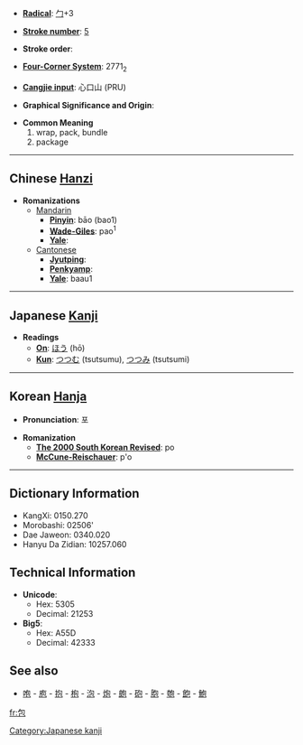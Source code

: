 * '''[[Wiktionary:Chinese radical index| Radical]]''': [[Wiktionary:Chinese radical index 勹|勹]]+3

* '''[[Wiktionary:Chinese total strokes index|Stroke number]]''': [[Wiktionary:Chinese total strokes index 5|5]]

* '''Stroke order''': 

* '''[[Wiktionary:Chinese four corner index|Four-Corner System]]''': 2771<sub>2</sub>

* '''[[Wiktionary:Chinese Cangjie index|Cangjie input]]''': 心口山 (PRU)

* '''Graphical Significance and Origin''': 

* '''Common Meaning'''
*#wrap, pack, bundle
*# package


----

== Chinese [[Hanzi]] ==

* '''Romanizations'''
** [[Mandarin]]
*** '''[[Pinyin]]''': bāo (bao1)
*** '''[[Wade-Giles]]''': pao<sup>1</sup>
*** '''[[Yale]]''': 
**[[Cantonese]]
***'''[[Jyutping]]''':
***'''[[Penkyamp]]''': 
***'''[[Yale]]''': baau1


----

== Japanese [[Kanji]] ==

* '''Readings'''
** '''[[On]]''': [[ほう]] (hō)
** '''[[Kun]]''': [[つつむ]] (tsutsumu), [[つつみ]] (tsutsumi)
 

----

== Korean [[Hanja]] ==

* '''Pronunciation''': 포

* '''Romanization'''
** '''[[The 2000 South Korean Revised Romanization|The 2000 South Korean Revised]]''': po
** '''[[McCune-Reischauer]]''': p'o

----

== Dictionary Information ==

* KangXi: 0150.270
* Morobashi: 02506'
* Dae Jaweon: 0340.020
* Hanyu Da Zidian: 10257.060

== Technical Information ==

* '''Unicode''':
** Hex: 5305
** Decimal: 21253
* '''Big5''':
** Hex: A55D
** Decimal: 42333

==See also==
*[[咆]] - [[庖]] - [[抱]] - [[枹]] - [[泡]] - [[炮]] - [[皰]] - [[砲]] - [[胞]] - [[匏]] - [[飽]] - [[鮑]]

[[Category:Japanese kanji]]

[[fr:包]]